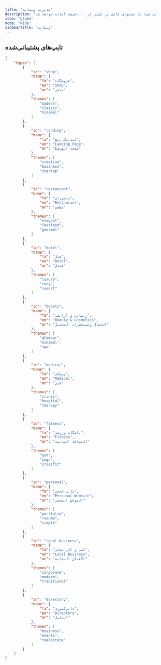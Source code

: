 ```yaml
---
title: "مدیریت وب‌سایت"
description: "وب‌سایت شما با محتوای کامل در کمتر از ۱۰ دقیقه آماده خواهد شد!"
icon: "globe"
mode: "wide"
sidebarTitle: "وب‌سایت"
---
```


## تایپ‌های پشتیبانی‌شده

```json
{
    "types": [
        {
            "id": "shop",
            "name": {
                "fa": "فروشگاه",
                "en": "Shop",
                "ar": "متجر"
            },
            "themes": [
                "modern",
                "classic",
                "minimal"
            ]
        },
        {
            "id": "landing",
            "name": {
                "fa": "لندینگ پیج",
                "en": "Landing Page",
                "ar": "صفحة الهبوط"
            },
            "themes": [
                "creative",
                "business",
                "startup"
            ]
        },
        {
            "id": "restaurant",
            "name": {
                "fa": "رستوران",
                "en": "Restaurant",
                "ar": "مطعم"
            },
            "themes": [
                "elegant",
                "fastfood",
                "gourmet"
            ]
        },
        {
            "id": "hotel",
            "name": {
                "fa": "هتل",
                "en": "Hotel",
                "ar": "فندق"
            },
            "themes": [
                "luxury",
                "cozy",
                "resort"
            ]
        },
        {
            "id": "beauty",
            "name": {
                "fa": "زیبایی و آرایشی",
                "en": "Beauty & Cosmetics",
                "ar": "الجمال ومستحضرات التجميل"
            },
            "themes": [
                "glamour",
                "minimal",
                "spa"
            ]
        },
        {
            "id": "medical",
            "name": {
                "fa": "پزشکی",
                "en": "Medical",
                "ar": "طبي"
            },
            "themes": [
                "clinic",
                "hospital",
                "therapy"
            ]
        },
        {
            "id": "fitness",
            "name": {
                "fa": "باشگاه ورزشی",
                "en": "Fitness",
                "ar": "اللياقة البدنية"
            },
            "themes": [
                "gym",
                "yoga",
                "crossfit"
            ]
        },
        {
            "id": "personal",
            "name": {
                "fa": "سایت شخصی",
                "en": "Personal Website",
                "ar": "الموقع الشخصي"
            },
            "themes": [
                "portfolio",
                "resume",
                "simple"
            ]
        },
        {
            "id": "local-business",
            "name": {
                "fa": "کسب و کار محلی",
                "en": "Local Business",
                "ar": "الأعمال المحلية"
            },
            "themes": [
                "corporate",
                "modern",
                "traditional"
            ]
        },
        {
            "id": "directory",
            "name": {
                "fa": "دایرکتوری",
                "en": "Directory",
                "ar": "الدليل"
            },
            "themes": [
                "business",
                "events",
                "realestate"
            ]
        }
    ]
}
```